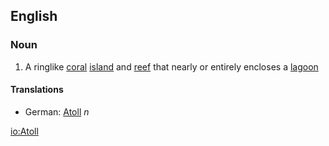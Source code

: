==English==
===Noun===
# A ringlike [[coral]] [[island]] and [[reef]] that nearly or entirely encloses a [[lagoon]]
====Translations====
*German: [[Atoll]] ''n''

[[io:Atoll]]